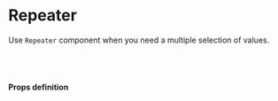 
<Meta title="core/Repeater" component={Repeater} />


# Repeater

Use `Repeater` component when you need a multiple selection of values.

<Story name="Repeater">
    <Repeater
      id="feature"
      label={text('Label Repeater', 'Enable feature')}
      description={text('Description Repeater', 'Enable feature')}
      fields={[{
        type: "text",
        id: "input-text",
        label: "Name",
        description: "description",
        size: "half",
        placeholder: "placeholder",
        required: true
      },{
        type: "text",
        id: "input-text",
        label: "Surname",
        description: "description",
        size: "half",
        placeholder: "placeholder",
        required: true
      }]}
      index={0}
      onChange={action('onChange')}
    />
</Story>

<br /><br />

#### Props definition

<Props of={Repeater} />

